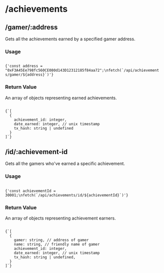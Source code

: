 
# /achievements

## /gamer/:address

Gets all the achievements earned by a specified gamer address.

<h3 style={{ marginTop: 0 }}>Usage</h3>

<Code language="js">
{'const address = "0xF3A45Ee798fc560CE080d143D12312185f84aa72";\nfetch(`/api/achievements/gamer/${address}`)'}
</Code>

### Return Value

An array of objects representing earned achievements.

<Code language="js">
{`[
  {
    achievement_id: integer,
    date_earned: integer, // unix timestamp
    tx_hash: string | undefined
  }
]`}
</Code>

## /id/:achievement-id

Gets all the gamers who've earned a specific achievement.

<h3 style={{ marginTop: 0 }}>Usage</h3>

<Code language="js">
{'const achievementId = 30001;\nfetch(`/api/achievements/id/${achievementId}`)'}
</Code>

### Return Value

An array of objects representing achievement earners.

<Code language="js">
{`[
  {
    gamer: string, // address of gamer
    name: string, // friendly name of gamer
    achievement_id: integer,
    date_earned: integer, // unix timestamp
    tx_hash: string | undefined,
  }
]`}
</Code>